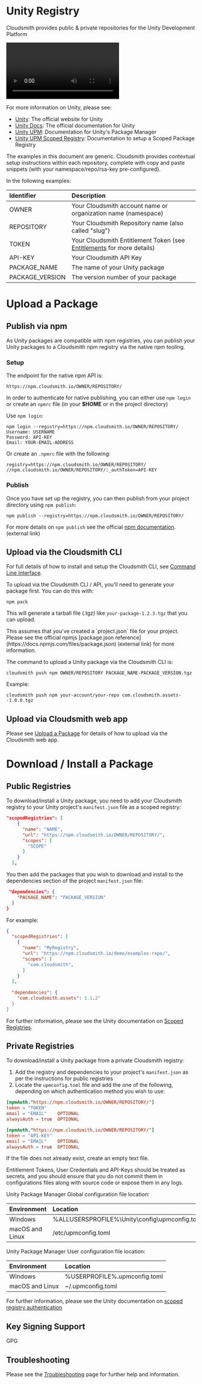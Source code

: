 

# Unity Registry

Cloudsmith provides public & private repositories for the Unity Development Platform

<Video wistiaId="bmlsjm03zo"></Video>

For more information on Unity, please see:

- [Unity](https://unity.com/): The official website for Unity
- [Unity Docs](https://docs.unity3d.com/Manual/index.html): The official documentation for Unity
- [Unity UPM](https://docs.unity3d.com/Manual/Packages.html): Documentation for Unity's Package Manager
- [Unity UPM Scoped Registry](https://docs.unity3d.com/Manual/upm-scoped.html): Documentation to setup a Scoped Package Registry

<Note variant="note" headline="Contextual Documentation">
The examples in this document are generic. Cloudsmith provides contextual setup instructions within each repository, complete with copy and paste snippets (with your namespace/repo/rsa-key pre-configured).
</Note>

In the following examples: 

| Identifier      | Description                                                                               |
| :-------------- | :---------------------------------------------------------------------------------------- |
| OWNER           | Your Cloudsmith account name or organization name (namespace)                             |
| REPOSITORY      | Your Cloudsmith Repository name (also called "slug")                                      |
| TOKEN           | Your Cloudsmith Entitlement Token (see [Entitlements](/software-distribution/entitlement-tokens) for more details) |
| API-KEY         | Your Cloudsmith API Key                                                                   |
| PACKAGE_NAME    | The name of your Unity package                                                            |
| PACKAGE_VERSION | The version number of your package                                                        |

# Upload a Package

## Publish via npm

As Unity packages are compatible with npm registries,  you can publish your Unity packages to a Cloudsmith npm registry via the native npm tooling.

### Setup

The endpoint for the native npm API is:

```
https://npm.cloudsmith.io/OWNER/REPOSITORY/
```

In order to authenticate for native publishing, you can either use `npm login` or create an `npmrc` file (in your **$HOME** or in the project directory)

Use `npm login`:

```shell
npm login --registry=https://npm.cloudsmith.io/OWNER/REPOSITORY/
Username: USERNAME
Password: API-KEY
Email: YOUR-EMAIL-ADDRESS
```

Or create an `.npmrc` file with the following:

```
registry=https://npm.cloudsmith.io/OWNER/REPOSITORY/
//npm.cloudsmith.io/OWNER/REPOSITORY/:_authToken=API-KEY
```

### Publish

Once you have set up the registry, you can then publish from your project directory using `npm publish`: 

```shell
npm publish --registry=https://npm.cloudsmith.io/OWNER/REPOSITORY/
```

For more details on `npm publish` see the official [npm documentation](https://docs.npmjs.com/cli/publish). (external link)

## Upload via the Cloudsmith CLI

For full details of how to install and setup the Cloudsmith CLI, see [Command Line Interface](/developer-tools/cli).

To upload via the Cloudsmith CLI / API, you'll need to generate your package first. You can do this with:

```shell
npm pack
```

This will generate a tarball file (.tgz) like `your-package-1.2.3.tgz` that you can upload.

<Note variant="note" headline="project.json required">
This assumes that you've created a `project.json` file for your project. Please see the official npmjs [package.json reference](https://docs.npmjs.com/files/package.json) (external link) for more information.
</Note>

The command to upload a Unity package via the Cloudsmith CLI is: 

```shell
cloudsmith push npm OWNER/REPOSITORY PACKAGE_NAME-PACKAGE_VERSION.tgz
```

Example:

```shell
cloudsmith push npm your-account/your-repo com.cloudsmith.assets--1.0.0.tgz
```

## Upload via Cloudsmith web app

Please see [Upload a Package](/artifact-management/package-upload) for details of how to upload via the Cloudsmith web app.

# Download / Install a Package

## Public Registries

To download/install a Unity package, you need to add your Cloudsmith registry to your Unity project's `manifest.json` file as a scoped registry: 

```json
"scopedRegistries": [
    {
      "name": "NAME",
      "url": "https://npm.cloudsmith.io/OWNER/REPOSITORY/",
      "scopes": [
        "SCOPE"
      ]
    }
  ],
```

You then add the packages that you wish to download and install to the dependencies section of the project `manifest.json` file: 

```json
 "dependencies": {
    "PACKAGE_NAME": "PACKAGE_VERSION"
  }
}
```

For example: 

```json
{
  "scopedRegistries": [
    {
      "name": "MyRegistry",
      "url": "https://npm.cloudsmith.io/demo/examples-repo/",
      "scopes": [
        "com.cloudsmith",
      ]
    }
  ],
  
  "dependencies": {
    "com.cloudsmith.assets": 1.1.2"
  }
}
```

For further information, please see the Unity documentation on [Scoped Registries](https://docs.unity3d.com/Manual/upm-scoped.html).

## Private Registries

To download/install a Unity package from a private Cloudsmith registry:

1. Add the registry and dependencies to your project's `manifest.json` as per the instructions for public registries 
2. Locate the `upmconfig.toml` file and add the one of the following, depending on which authentication method you wish to use:  

```toml Entitlement Token Auth
[npmAuth."https://npm.cloudsmith.io/OWNER/REPOSITORY/"]
token = "TOKEN"
email = "EMAIL"    OPTIONAL
alwaysAuth = true  OPTIONAL
```
```toml API Key Auth
[npmAuth."https://npm.cloudsmith.io/OWNER/REPOSITORY/"]
token = "API-KEY"
email = "EMAIL"    OPTIONAL
alwaysAuth = true  OPTIONAL
```

If the file does not already exist, create an empty text file.

<Note variant="warning" headline="Warning">
Entitlement Tokens, User Credentials and API-Keys should be treated as secrets, and you should ensure that you do not commit them in configurations files along with source code or expose them in any logs.
</Note>

Unity Package Manager Global configuration file location:

| Environment     | Location                                         |
| :-------------- | :----------------------------------------------- |
| Windows         | %ALLUSERSPROFILE%\\Unity\\config\\upmconfig.toml |
| macOS and Linux | /etc/upmconfig.toml                              |

Unity Package Manager User configuration file location:

| Environment     | Location                      |
| :-------------- | :---------------------------- |
| Windows         | %USERPROFILE%\.upmconfig.toml |
| macOS and Linux | ~/.upmconfig.toml             |

For further information, please see the Unity documentation on [scoped registry authentication](https://docs.unity3d.com/Manual/upm-config-scoped.html) 

## Key Signing Support

<Tag variant="blue" theme="legacy">GPG</Tag>

## Troubleshooting

Please see the [Troubleshooting](/troubleshooting) page for further help and information.
